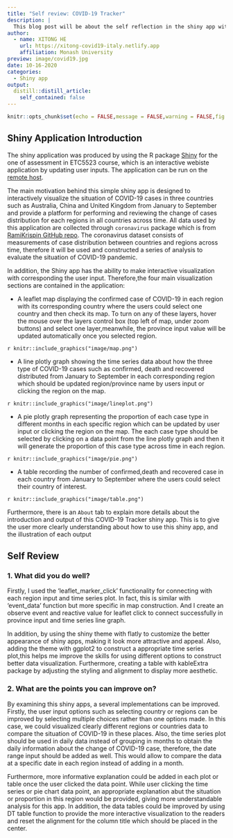 ```yaml
---
title: "Self review: COVID-19 Tracker"
description: |
  This blog post will be about the self reflection in the shiny app with my learning process.
author:
  - name: XITONG HE
    url: https://xitong-covid19-italy.netlify.app
    affiliation: Monash University
preview: image/covid19.jpg
date: 10-16-2020
categories: 
  - Shiny app
output:
  distill::distill_article:
    self_contained: false
---
```




```r
knitr::opts_chunk$set(echo = FALSE,message = FALSE,warning = FALSE,fig.align="center")
```

## Shiny Application Introduction

The shiny application was produced by using the R package [Shiny]( https://shiny.rstudio.com/) for the one of assessment in ETC5523 course, which is an interactive webiste application by updating user inputs. The application can be run on the [remote host](https://xitong-he.shinyapps.io/shiny-assessment-xhee0013).

The main motivation behind this simple shiny app is designed to interactively visualize the situation of COVID-19 cases in three countries such as Australia, China and United Kingdom from January to September and provide a platform for performing and reviewing the change of cases distribution for each regions in all countries across time. All data used by this application are collected through `coronavirus` package which is from [RamiKrispin GitHub repo](https://github.com/RamiKrispin/coronavirus). The coronavirus dataset consists of measurements of case distribution between countries and regions across time, therefore it will be used and constructed a series of analysis to evaluate the situation of COVID-19 pandemic.

In addition, the Shiny app has the ability to make interactive visualization with corresponding the user input. Therefore,the four main visualization sections are contained in the application:

- A leaflet map displaying the confirmed case of COVID-19 in each region with its corresponding country where the users could select one country and then check its map. To turn on any of these layers, hover the mouse over the layers control box (top left of map, under zoom buttons) and select one layer,meanwhile, the province input value will be updated automatically once you selected region.

`r knitr::include_graphics("image/map.png")`

- A line plotly graph showing the time series data about how the three type of COVID-19 cases such as confirmed, death and recovered distributed from January to September in each corresponding region which should be updated region/province name by users input or clicking the region on the map.

`r knitr::include_graphics("image/lineplot.png")`

- A pie plotly graph representing the proportion of each case type in different months in each specific region which can be updated by user input or clicking the region on the map. The each case type should be selected by clicking on a data point from the line plotly graph and then it will generate the proportion of this case type across time in each region.

`r knitr::include_graphics("image/pie.png")`


- A table recording the number of confirmed,death and recovered case in each country from January to September where the users could select their country of interest.

`r knitr::include_graphics("image/table.png")`

Furthermore, there is an `About` tab to explain more details about the introduction and output of this COVID-19 Tracker shiny app. This is to give the user more clearly understanding about how to use this shiny app, and the illustration of each output 


## Self Review


### 1. What did you do well?

Firstly, I used the ‘leaflet_marker_click' functionality for connecting with each region input and time series plot. In fact, this is similar with 'event_data' function but more specific in map construction. And I create an observe event and reactive value for leaflet click to connect successfully in province input and time series line graph.

In addition, by using the shiny theme with flatly to customize the better appearance of shiny apps, making it look more attractive and appeal. Also, adding the theme with ggplot2 to construct a appropriate time series plot,this helps me improve the skills for using different options to construct better data visualization. Furthermore, creating a table with kableExtra package by adjusting the styling and alignment to display more aesthetic.


### 2. What are the points you can improve on?

By examining this shiny apps, a several implementations can be improved. Firstly, the user input options such as selecting country or regions can be improved by selecting multiple choices rather than one options made. In this case, we could visualized clearly different regions or countries data to compare the situation of COVID-19 in these places. Also, the time series plot should be used in daily data instead of grouping in months to obtain the daily information about the change of COVID-19 case, therefore, the date range input should be added as well. This would allow to compare the data at a specific date in each region instead of adding in a month.


Furthermore, more informative explanation could be added in each plot or table once the user clicked the data point. While user clicking the time series or pie chart data point, an appropriate explanation abut the situation or proportion in this region would be provided, giving more understandable analysis for this app. In addition, the data tables could be improved by using DT table function to provide the more interactive visualization to the readers and reset the alignment for the column title which should be placed in the center.


